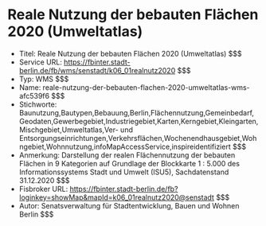# Reale Nutzung der bebauten Flächen 2020 (Umweltatlas)
- Titel: Reale Nutzung der bebauten Flächen 2020 (Umweltatlas) $$$
- Service URL: https://fbinter.stadt-berlin.de/fb/wms/senstadt/k06_01realnutz2020 $$$
- Typ: WMS $$$
- Name: reale-nutzung-der-bebauten-flachen-2020-umweltatlas-wms-afc539f6 $$$
- Stichworte: Baunutzung,Bautypen,Bebauung,Berlin,Flächennutzung,Gemeinbedarf,Geodaten,Gewerbegebiet,Industriegebiet,Karten,Kerngebiet,Kleingarten,Mischgebiet,Umweltatlas,Ver- und Entsorgungseinrichtungen,Verkehrsflächen,Wochenendhausgebiet,Wohngebiet,Wohnnutzung,infoMapAccessService,inspireidentifiziert $$$
- Anmerkung: Darstellung der realen Flächennutzung der bebauten Flächen in 9 Kategorien auf Grundlage der Blockkarte 1 : 5.000 des Informationssystems Stadt und Umwelt (ISU5), Sachdatenstand 31.12.2020 $$$
- Fisbroker URL: https://fbinter.stadt-berlin.de/fb?loginkey=showMap&mapId=k06_01realnutz2020@senstadt $$$
- Autor: Senatsverwaltung für Stadtentwicklung, Bauen und Wohnen Berlin $$$

